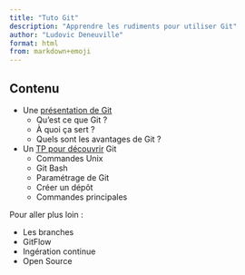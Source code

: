 ```yaml
---
title: "Tuto Git"
description: "Apprendre les rudiments pour utiliser Git"
author: "Ludovic Deneuville"
format: html
from: markdown+emoji
---
```



## Contenu

- Une [présentation de Git](doc/presentation.qmd)
  - Qu'est ce que Git ?
  - À quoi ça sert ?
  - Quels sont les avantages de Git ?
- Un [TP pour découvrir](doc/tp-ensai.qmd) Git
  - Commandes Unix
  - Git Bash
  - Paramétrage de Git
  - Créer un dépôt
  - Commandes principales

Pour aller plus loin :

- Les branches
- GitFlow
- Ingération continue
- Open Source

